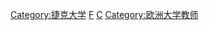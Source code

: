 [[Category:捷克大学|Category:捷克大学]]
[[Category:捷克教育家|F]]
[[Category:各國大學教師|C]]
[[Category:欧洲大学教师|Category:欧洲大学教师]]